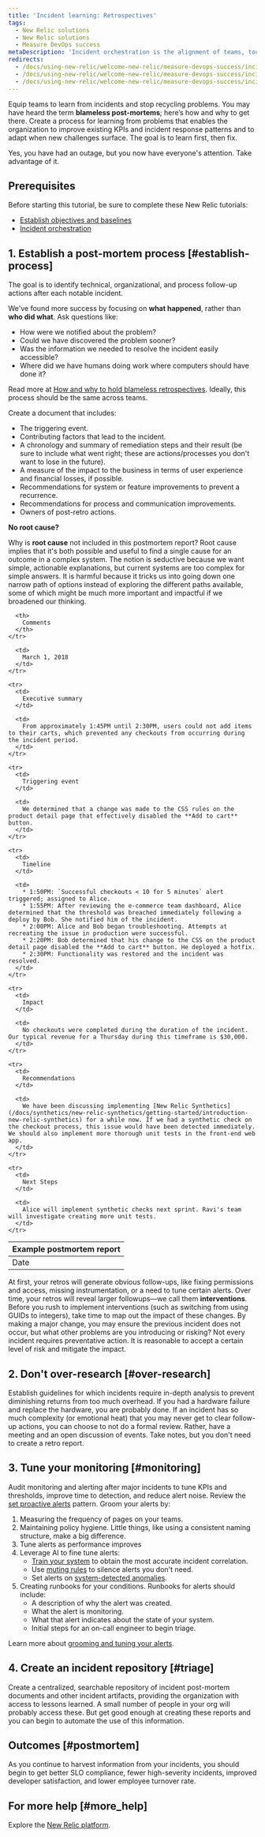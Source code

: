 ```yaml
---
title: 'Incident learning: Retrospectives'
tags:
  - New Relic solutions
  - New Relic solutions
  - Measure DevOps success
metaDescription: 'Incident orchestration is the alignment of teams, tools, and processes to prepare for incidents and outages in your software.'
redirects:
  - /docs/using-new-relic/welcome-new-relic/measure-devops-success/incident-learning-align-teams-tools-processes
  - /docs/using-new-relic/welcome-new-relic/measure-devops-success/incident-learning-retrospectives
  - /docs/using-new-relic/welcome-new-relic/measure-devops-success/incident-learning-delete
---
```


Equip teams to learn from incidents and stop recycling problems. You may have heard the term **blameless post-mortems**; here’s how and why to get there. Create a process for learning from problems that enables the organization to improve existing KPIs and incident response patterns and to adapt when new challenges surface. The goal is to learn first, then fix.

Yes, you have had an outage, but you now have everyone's attention. Take advantage of it.

## Prerequisites

Before starting this tutorial, be sure to complete these New Relic tutorials:

* [Establish objectives and baselines](/docs/using-new-relic/welcome-new-relic/optimize-your-cloud-native-environment/establish-objectives-baselines-define-team-slos)
* [Incident orchestration](/docs/using-new-relic/welcome-new-relic/measure-devops-success/incident-orchestration-align-teams-tools-processes)

## 1. Establish a post-mortem process [#establish-process]

The goal is to identify technical, organizational, and process follow-up actions after each notable incident.

We've found more success by focusing on **what happened**, rather than **who did what**. Ask questions like:

* How were we notified about the problem?
* Could we have discovered the problem sooner?
* Was the information we needed to resolve the incident easily accessible?
* Where did we have humans doing work where computers should have done it?

Read more at [How and why to hold blameless retrospectives](https://blog.newrelic.com/technology/blameless-retrospectives/). Ideally, this process should be the same across teams.

Create a document that includes:

* The triggering event.
* Contributing factors that lead to the incident.
* A chronology and summary of remediation steps and their result (be sure to include what went right; these are actions/processes you don't want to lose in the future).
* A measure of the impact to the business in terms of user experience and financial losses, if possible.
* Recommendations for system or feature improvements to prevent a recurrence.
* Recommendations for process and communication improvements.
* Owners of post-retro actions.

**No root cause?**

Why is **root cause** not included in this postmortem report? Root cause implies that it's both possible and useful to find a single cause for an outcome in a complex system. The notion is seductive because we want simple, actionable explanations, but current systems are too complex for simple answers. It is harmful because it tricks us into going down one narrow path of options instead of exploring the different paths available, some of which might be much more important and impactful if we broadened our thinking.

<table>
  <thead>
    <tr>
      <th style={{ width: "200px" }}>
        Example postmortem report
      </th>

      <th>
        Comments
      </th>
    </tr>
  </thead>

  <tbody>
    <tr>
      <td>
        Date
      </td>

      <td>
        March 1, 2018
      </td>
    </tr>

    <tr>
      <td>
        Executive summary
      </td>

      <td>
        From approximately 1:45PM until 2:30PM, users could not add items to their carts, which prevented any checkouts from occurring during the incident period.
      </td>
    </tr>

    <tr>
      <td>
        Triggering event
      </td>

      <td>
        We determined that a change was made to the CSS rules on the product detail page that effectively disabled the **Add to cart** button.
      </td>
    </tr>

    <tr>
      <td>
        Timeline
      </td>

      <td>
        * 1:50PM: `Successful checkouts < 10 for 5 minutes` alert triggered; assigned to Alice.
        * 1:55PM: After reviewing the e-commerce team dashboard, Alice determined that the threshold was breached immediately following a deploy by Bob. She notified him of the incident.
        * 2:00PM: Alice and Bob began troubleshooting. Attempts at recreating the issue in production were successful.
        * 2:20PM: Bob determined that his change to the CSS on the product detail page disabled the **Add to cart** button. He deployed a hotfix.
        * 2:30PM: Functionality was restored and the incident was resolved.
      </td>
    </tr>

    <tr>
      <td>
        Impact
      </td>

      <td>
        No checkouts were completed during the duration of the incident. Our typical revenue for a Thursday during this timeframe is $30,000.
      </td>
    </tr>

    <tr>
      <td>
        Recommendations
      </td>

      <td>
        We have been discussing implementing [New Relic Synthetics](/docs/synthetics/new-relic-synthetics/getting-started/introduction-new-relic-synthetics) for a while now. If we had a synthetic check on the checkout process, this issue would have been detected immediately. We should also implement more thorough unit tests in the front-end web app.
      </td>
    </tr>

    <tr>
      <td>
        Next Steps
      </td>

      <td>
        Alice will implement synthetic checks next sprint. Ravi's team will investigate creating more unit tests.
      </td>
    </tr>
  </tbody>
</table>

At first, your retros will generate obvious follow-ups, like fixing permissions and access, missing instrumentation, or a need to tune certain alerts. Over time, your retros will reveal larger followups—we call them **interventions**. Before you rush to implement interventions (such as switching from using GUIDs to integers), take time to map out the impact of these changes. By making a major change, you may ensure the previous incident does not occur, but what other problems are you introducing or risking? Not every incident requires preventative action. It is reasonable to accept a certain level of risk and mitigate the impact.

## 2. Don't over-research [#over-research]

Establish guidelines for which incidents require in-depth analysis to prevent diminishing returns from too much overhead. If you had a hardware failure and replace the hardware, you are probably done. If an incident has so much complexity (or emotional heat) that you may never get to clear follow-up actions, you can choose to not do a formal review. Rather, have a meeting and an open discussion of events. Take notes, but you don't need to create a retro report.

## 3. Tune your monitoring [#monitoring]

Audit monitoring and alerting after major incidents to tune KPIs and thresholds, improve time to detection, and reduce alert noise. Review the [set proactive alerts](/docs/using-new-relic/welcome-new-relic/optimize-your-cloud-native-environment/set-proactive-alerts-align-teams-tools-processes-incident-response) pattern. Groom your alerts by:

1. Measuring the frequency of pages on your teams.
2. Maintaining policy hygiene. Little things, like using a consistent naming structure, make a big difference.
3. Tune alerts as performance improves
4. Leverage AI to fine tune alerts:
   * [Train your system](https://docs.newrelic.com/docs/alerts-applied-intelligence/applied-intelligence/incident-intelligence/get-started-incident-intelligence#) to obtain the most accurate incident correlation.
   * Use [muting rules](https://docs.newrelic.com/docs/alerts-applied-intelligence/new-relic-alerts/alert-notifications/muting-rules-suppress-notifications) to silence alerts you don't need.
   * Set alerts on [system-detected anomalies](https://docs.newrelic.com/docs/alerts-applied-intelligence/applied-intelligence/proactive-detection/proactive-detection-applied-intelligence).
5. Creating runbooks for your conditions. Runbooks for alerts should include:
   * A description of why the alert was created.
   * What the alert is monitoring.
   * What that alert indicates about the state of your system.
   * Initial steps for an on-call engineer to begin triage.

Learn more about [grooming and tuning your alerts](https://blog.newrelic.com/engineering/prevent-alert-fatigue/).

## 4. Create an incident repository [#triage]

Create a centralized, searchable repository of incident post-mortem documents and other incident artifacts, providing the organization with access to lessons learned. A small number of people in your org will probably access these. But get good enough at creating these reports and you can begin to automate the use of this information.

## Outcomes [#postmortem]

As you continue to harvest information from your incidents, you should begin to get better SLO compliance, fewer high-severity incidents, improved developer satisfaction, and lower employee turnover rate.

## For more help [#more_help]

Explore the [New Relic platform](https://newrelic.com/products).
